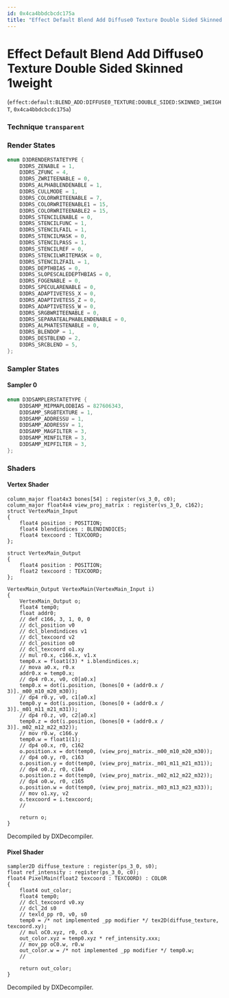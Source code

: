 ```yaml
---
id: 0x4ca4bbdcbcdc175a
title: "Effect Default Blend Add Diffuse0 Texture Double Sided Skinned 1weight"
---
```


# Effect Default Blend Add Diffuse0 Texture Double Sided Skinned 1weight
(`effect:default:BLEND_ADD:DIFFUSE0_TEXTURE:DOUBLE_SIDED:SKINNED_1WEIGHT`, `0x4ca4bbdcbcdc175a`)

### Technique `transparent`
### Render States
```cpp
enum D3DRENDERSTATETYPE {
	D3DRS_ZENABLE = 1,
	D3DRS_ZFUNC = 4,
	D3DRS_ZWRITEENABLE = 0,
	D3DRS_ALPHABLENDENABLE = 1,
	D3DRS_CULLMODE = 1,
	D3DRS_COLORWRITEENABLE = 7,
	D3DRS_COLORWRITEENABLE1 = 15,
	D3DRS_COLORWRITEENABLE2 = 15,
	D3DRS_STENCILENABLE = 0,
	D3DRS_STENCILFUNC = 1,
	D3DRS_STENCILFAIL = 1,
	D3DRS_STENCILMASK = 0,
	D3DRS_STENCILPASS = 1,
	D3DRS_STENCILREF = 0,
	D3DRS_STENCILWRITEMASK = 0,
	D3DRS_STENCILZFAIL = 1,
	D3DRS_DEPTHBIAS = 0,
	D3DRS_SLOPESCALEDEPTHBIAS = 0,
	D3DRS_FOGENABLE = 0,
	D3DRS_SPECULARENABLE = 0,
	D3DRS_ADAPTIVETESS_X = 0,
	D3DRS_ADAPTIVETESS_Z = 0,
	D3DRS_ADAPTIVETESS_W = 0,
	D3DRS_SRGBWRITEENABLE = 0,
	D3DRS_SEPARATEALPHABLENDENABLE = 0,
	D3DRS_ALPHATESTENABLE = 0,
	D3DRS_BLENDOP = 1,
	D3DRS_DESTBLEND = 2,
	D3DRS_SRCBLEND = 5,
};
```
### Sampler States
#### Sampler 0
```cpp
enum D3DSAMPLERSTATETYPE {
	D3DSAMP_MIPMAPLODBIAS = 827606343,
	D3DSAMP_SRGBTEXTURE = 1,
	D3DSAMP_ADDRESSU = 1,
	D3DSAMP_ADDRESSV = 1,
	D3DSAMP_MAGFILTER = 3,
	D3DSAMP_MINFILTER = 3,
	D3DSAMP_MIPFILTER = 3,
};
```
### Shaders
#### Vertex Shader
```hlsl
column_major float4x3 bones[54] : register(vs_3_0, c0);
column_major float4x4 view_proj_matrix : register(vs_3_0, c162);
struct VertexMain_Input
{
    float4 position : POSITION;
    float4 blendindices : BLENDINDICES;
    float4 texcoord : TEXCOORD;
};

struct VertexMain_Output
{
    float4 position : POSITION;
    float2 texcoord : TEXCOORD;
};

VertexMain_Output VertexMain(VertexMain_Input i)
{
    VertexMain_Output o;
    float4 temp0;
    float addr0;
    // def c166, 3, 1, 0, 0
    // dcl_position v0
    // dcl_blendindices v1
    // dcl_texcoord v2
    // dcl_position o0
    // dcl_texcoord o1.xy
    // mul r0.x, c166.x, v1.x
    temp0.x = float1(3) * i.blendindices.x;
    // mova a0.x, r0.x
    addr0.x = temp0.x;
    // dp4 r0.x, v0, c0[a0.x]
    temp0.x = dot(i.position, (bones[0 + (addr0.x / 3)]._m00_m10_m20_m30));
    // dp4 r0.y, v0, c1[a0.x]
    temp0.y = dot(i.position, (bones[0 + (addr0.x / 3)]._m01_m11_m21_m31));
    // dp4 r0.z, v0, c2[a0.x]
    temp0.z = dot(i.position, (bones[0 + (addr0.x / 3)]._m02_m12_m22_m32));
    // mov r0.w, c166.y
    temp0.w = float1(1);
    // dp4 o0.x, r0, c162
    o.position.x = dot(temp0, (view_proj_matrix._m00_m10_m20_m30));
    // dp4 o0.y, r0, c163
    o.position.y = dot(temp0, (view_proj_matrix._m01_m11_m21_m31));
    // dp4 o0.z, r0, c164
    o.position.z = dot(temp0, (view_proj_matrix._m02_m12_m22_m32));
    // dp4 o0.w, r0, c165
    o.position.w = dot(temp0, (view_proj_matrix._m03_m13_m23_m33));
    // mov o1.xy, v2
    o.texcoord = i.texcoord;
    // 

    return o;
}
```
Decompiled by DXDecompiler.
#### Pixel Shader
```hlsl
sampler2D diffuse_texture : register(ps_3_0, s0);
float ref_intensity : register(ps_3_0, c0);
float4 PixelMain(float2 texcoord : TEXCOORD) : COLOR
{
    float4 out_color;
    float4 temp0;
    // dcl_texcoord v0.xy
    // dcl_2d s0
    // texld_pp r0, v0, s0
    temp0 = /* not implemented _pp modifier */ tex2D(diffuse_texture, texcoord.xy);
    // mul oC0.xyz, r0, c0.x
    out_color.xyz = temp0.xyz * ref_intensity.xxx;
    // mov_pp oC0.w, r0.w
    out_color.w = /* not implemented _pp modifier */ temp0.w;
    // 

    return out_color;
}
```
Decompiled by DXDecompiler.
